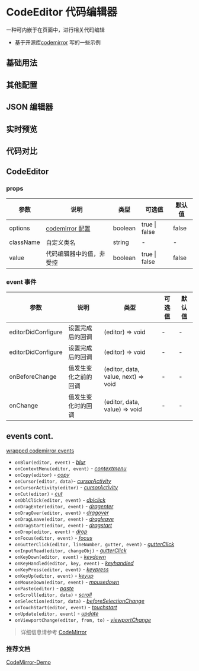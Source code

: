 # CodeEditor 代码编辑器

一种可内嵌于在页面中，进行相关代码编辑

- 基于开源库[codemirror](https://codemirror.net/index.html#description) 写的一些示例

## 基础用法


<DemoBase />

## 其他配置


<DemoOtherConfig />

## JSON 编辑器


<Demojson />

## 实时预览


<DemoPreview />

## 代码对比


<DemoMerge />

## CodeEditor

### props

| 参数      | 说明                                                             | 类型    | 可选值        | 默认值 |
| --------- | ---------------------------------------------------------------- | ------- | ------------- | ------ |
| options   | [codemirror 配置](https://codemirror.net/doc/manual.html#config) | boolean | true \| false | false  |
| className | 自定义类名                                                       | string  | -             | -      |
| value     | 代码编辑器中的值，非受控                                         | boolean | true \| false | false  |

### event 事件

| 参数               | 说明                 | 类型                                | 可选值 | 默认值 |
| ------------------ | -------------------- | ----------------------------------- | ------ | ------ |
| editorDidConfigure | 设置完成后的回调     | (editor) => void                    | -      | -      |
| editorDidConfigure | 设置完成后的回调     | (editor) => void                    | -      | -      |
| onBeforeChange     | 值发生变化之前的回调 | (editor, data, value, next) => void | -      | -      |
| onChange           | 值发生变化时的回调   | (editor, data, value) => void       | -      | -      |

## events cont.

[wrapped codemirror events](https://codemirror.net/doc/manual.html#events)

- `onBlur(editor, event)` - _[blur](https://codemirror.net/doc/manual.html#event_blur)_
- `onContextMenu(editor, event)` - _[contextmenu](https://codemirror.net/doc/manual.html#event_dom)_
- `onCopy(editor)` - _[copy](https://codemirror.net/doc/manual.html#event_dom)_
- `onCursor(editor, data)`- _[cursorActivity](https://codemirror.net/doc/manual.html#event_doc_cursorActivity)_
- `onCursorActivity(editor)` - _[cursorActivity](https://codemirror.net/doc/manual.html#event_cursorActivity)_
- `onCut(editor)` - _[cut](https://codemirror.net/doc/manual.html#event_dom)_
- `onDblClick(editor, event)` - _[dblclick](https://codemirror.net/doc/manual.html#event_dom)_
- `onDragEnter(editor, event)` - _[dragenter](https://codemirror.net/doc/manual.html#event_dom)_
- `onDragOver(editor, event)` - _[dragover](https://codemirror.net/doc/manual.html#event_dom)_
- `onDragLeave(editor, event)` - _[dragleave](https://codemirror.net/doc/manual.html#event_dom)_
- `onDragStart(editor, event)` - _[dragstart](https://codemirror.net/doc/manual.html#event_dom)_
- `onDrop(editor, event)` - _[drop](https://codemirror.net/doc/manual.html#event_dom)_
- `onFocus(editor, event)` - _[focus](https://codemirror.net/doc/manual.html#event_focus)_
- `onGutterClick(editor, lineNumber, gutter, event)` - _[gutterClick](https://codemirror.net/doc/manual.html#event_gutterClick)_
- `onInputRead(editor, changeObj)` - _[gutterClick](https://codemirror.net/doc/manual.html#events)_
- `onKeyDown(editor, event)` - _[keydown](https://codemirror.net/doc/manual.html#event_dom)_
- `onKeyHandled(editor, key, event)` - _[keyhandled](https://codemirror.net/doc/manual.html#events)_
- `onKeyPress(editor, event)` - _[keypress](https://codemirror.net/doc/manual.html#event_dom)_
- `onKeyUp(editor, event)` - _[keyup](https://codemirror.net/doc/manual.html#event_dom)_
- `onMouseDown(editor, event)` - _[mousedown](https://codemirror.net/doc/manual.html#event_dom)_
- `onPaste(editor)` - _[paste](https://codemirror.net/doc/manual.html#event_dom)_
- `onScroll(editor, data)` - _[scroll](https://codemirror.net/doc/manual.html#event_scroll)_
- `onSelection(editor, data)` - _[beforeSelectionChange](https://codemirror.net/doc/manual.html#event_doc_beforeSelectionChange)_
- `onTouchStart(editor, event)` - _[touchstart](https://codemirror.net/doc/manual.html#event_dom)_
- `onUpdate(editor, event)` - _[update](https://codemirror.net/doc/manual.html#event_update)_
- `onViewportChange(editor, from, to)` - _[viewportChange](https://codemirror.net/doc/manual.html#event_viewportChange)_

> 详细信息请参考 [CodeMirror](https://codemirror.net/doc/manual.html#config)

### 推荐文档

[CodeMirror-Demo](https://codemirror.net/demo/)
